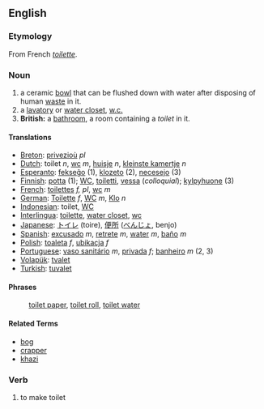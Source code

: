 ==English==

=== Etymology ===
From French ''[[toilette]]''.

=== Noun ===
#a ceramic [[bowl]] that can be flushed down with water after disposing of human [[waste]] in it.
#a [[lavatory]] or [[water closet]], [[w.c.]]
#'''British:''' a [[bathroom]], a room containing a ''toilet'' in it.

==== Translations ====
*[[Breton]]: [[privezioù]] ''pl''
*[[Dutch]]: toilet ''n'', [[wc]] ''m'', [[huisje]] ''n'', [[kleinste kamertje]] ''n''
*[[Esperanto]]: [[fekseĝo]] (1), [[klozeto]] (2), [[necesejo]] (3)
*[[Finnish]]: [[potta]] (1); [[WC]], [[toiletti]], [[vessa]] (''colloquial''); [[kylpyhuone]] (3)
*[[French]]: [[toilettes]] ''f, pl'', [[wc]] ''m''
*[[German]]: [[Toilette]] ''f'', [[WC]] ''m'', [[Klo]] ''n''
*[[Indonesian]]: toilet, [[WC]]
*[[Interlingua]]: [[toilette]], [[water closet]], [[wc]]
*[[Japanese]]: [[トイレ]] (toire), [[便所]] ([[べんじょ]], benjo)
*[[Spanish]]: [[excusado]] ''m'', [[retrete]] ''m'', [[water]] ''m'', [[baño]] ''m''
*[[Polish]]: [[toaleta]] ''f'', [[ubikacja]] ''f''
*[[Portuguese]]: [[vaso sanitário]] ''m'', [[privada]] ''f''; [[banheiro]] ''m'' (2, 3)
*[[Volapük]]: [[tvalet]]
*[[Turkish]]: [[tuvalet]]

==== Phrases ====
:[[toilet paper]], [[toilet roll]], [[toilet water]]

====Related Terms====
*[[bog]]
*[[crapper]]
*[[khazi]]

===Verb===

#to make toilet